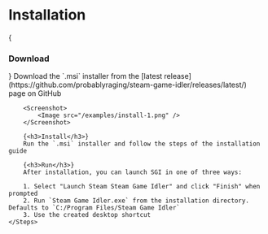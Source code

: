 
# Installation

<References>
    <Steps>
        {<h3>Download</h3>}
        Download the `.msi` installer from the [latest release](https://github.com/probablyraging/steam-game-idler/releases/latest/) page on GitHub

        <Screenshot>
            <Image src="/examples/install-1.png" />
        </Screenshot>

        {<h3>Install</h3>}
        Run the `.msi` installer and follow the steps of the installation guide

        {<h3>Run</h3>}
        After installation, you can launch SGI in one of three ways:

        1. Select "Launch Steam Steam Game Idler" and click "Finish" when prompted
        2. Run `Steam Game Idler.exe` from the installation directory. Defaults to `C:/Program Files/Steam Game Idler`
        3. Use the created desktop shortcut
    </Steps>
</References>